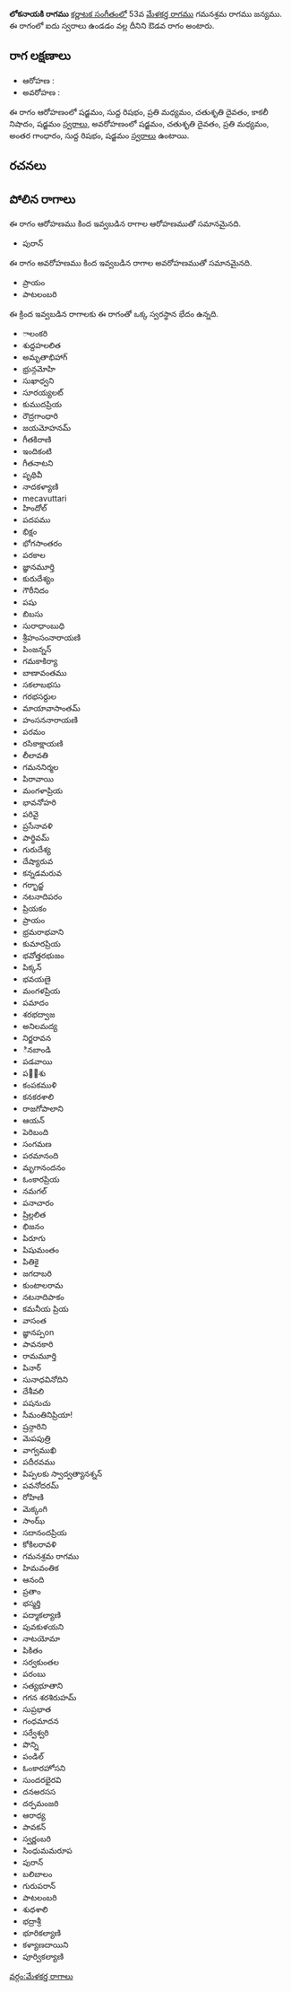 {{Infobox ragam
	| name          	= లోకనాయకి
	| synonym	    	= 
	| mela          	= 
	| chakra        	= 
	| janaka        	= 
	| type          	= ఔడవ
	| arohanam      	= {{svaraC|S|R1|M2|D2|N3|S'}} 
	| avarohanam    	= {{svaraC|S'|D2|M2|G3|R1|S}}
	| jeeva         	=
	| chhaya        	=
	| nyasa         	=
	| vishesha      	= 
	| equivalent  		= 
}}
{{కర్ణాటక సంగీత రాగాలు}}
'''లోకనాయకి రాగము''' [[కర్ణాటక సంగీతం]]లో 53వ [[మేళకర్త రాగము]] గమనశ్రమ రాగము జన్యము.  ఈ రాగంలో ఐదు స్వరాలు ఉండడం వల్ల దీనిని ఔడవ రాగం అంటారు.


==రాగ లక్షణాలు==


* ఆరోహణ : {{svaraC|S|R1|M2|D2|N3|S'}} 
* అవరోహణ : {{svaraC|S'|D2|M2|G3|R1|S}}

ఈ రాగం ఆరోహణంలో షడ్జమం, సుద్ద రిషభం, ప్రతి మధ్యమం, చతుశృతి దైవతం, కాకలీ నిషాదం, షడ్జమం [[స్వరాలు]], అవరోహణంలో షడ్జమం, చతుశృతి దైవతం, ప్రతి మధ్యమం, అంతర గాంధారం, సుద్ద రిషభం, షడ్జమం [[స్వరాలు]] ఉంటాయి.

==రచనలు==



==పోలిన రాగాలు==
ఈ రాగం ఆరోహణము కింద ఇవ్వబడిన రాగాల ఆరోహణముతో సమానమైనది.
* పురాన్

ఈ రాగం అవరోహణము కింద ఇవ్వబడిన రాగాల అవరోహణముతో సమానమైనది.
* ప్రాయం
* పాటలంబరి

ఈ క్రింద ఇవ్వబడిన రాగాలకు ఈ రాగంతో ఒక్క స్వరస్థాన భేదం ఉన్నది.
* ాలంకరి
* శుద్దహలలిత
* అమృతాభిహాగ్
* భ్రున్గమోహి
* సుఖాధ్వని
* సూరయ్యలట్
* కుముదప్రియ
* రౌద్రగాంధారి
* జయమోహనమ్
* గీతకిరాణి
* ఇందికంటి
* గీతనాటని
* పృథివీ
* నాదకళ్యాణి
* mecavuttari
* హిందోల్
* పదపము
* భిక్షం
* భోగసాంతరం
* పరకాల
* జ్ఞానమూర్తి
* కురుదేశ్యం
* గౌరీనిదం
* పషు
* బిబసు
* సురాధాంబుధి
* శ్రీహంసంనారాయణి
* పింజన్నన్
* గమకాకిర్యా
* బాణావంతము
* సకలాబభసు
* గరభసర్దుల
* మాయావాసాంతమ్
* హంసననారాయణి
* పరమం
* రసికాక్షాయణి
* లీలావతి
* గమననిర్మల
* పిరావాయి
* మంగళాప్రియ
* భావనోహరి
* పరివై
* ప్రసేనావళి
* పార్థివమ్
* గురుదేశ్య
* దేష్యారువ
* కన్నడమరువ
* గర్భాద్జ
* నటనాదిపరం
* ప్రియకం
* ప్రాయం
* భ్రమరాభవాని
* కుమారప్రియ
* భవోత్తరభుజం
* పిక్కన్
* భవయణై
* మంగళప్రియ
* పమాదం
* శరభద్వాజ
* అనిలమద్య
* నిర్జరావన
* ినబాండి
* పడవాయి
* పల఼శు
* కంపకముళి
* కనకరశాలి
* రాజగోపాలాని
* ఆయన్
* పెరిబంది
* సంగమణ
* పరమానంది
* మృగానందనం
* ఓంకారప్రియ
* నమగల్
* పనాచారం
* ష్రిల్లలిత
* భిజనం
* పిరూగు
* పిషుమంతం
* పితికై
* జగదాబరి
* కుంటాలరామ
* నటనాదిపాకం
* కమనీయ ప్రియ
* వాసంత
* జ్ఞానప్పon
* పావనకారి
* రామమూర్తి
* పినార్
* సునాధవినోదిని
* దేశీవలి
* పషనుచు
* సీమంతినిప్రియా!
* ష్రన్గారిని
* మెపపుత్రి
* వాగ్వముఖి
* పదీరవము
* పిప్పలకు స్వాద్వత్యానశ్నన్
* పవనోదరమ్
* రోహిణి
* మెక్కంగి
* సాంఝ్
* సదానందప్రియ
* కోకిలరావళి
* గమనశ్రమ రాగము
* హిమవంతిక
* ఆనంది
* ప్రతాం
* భస్మర్తి
* పద్మాకల్యాణి
* పువకుళయని
* నాటయోమా
* పికితం
* సర్వకుంతల
* పరంబు
* సత్యభూతాని
* గగన శరశిరుహమ్
* సుప్రభాత
* గంధమాదన
* సర్వేశ్వరి
* పొన్ని
* పండిల్
* ఓంకారహోసని
* సుందరభైరవి
* దనఅరసస
* దర్పమంజరి
* ఆరాధ్య
* పావకన్
* స్వర్ణంబరి
* సింధుమమరూప
* పురాన్
* బలిబాలం
* గురుపరాన్
* పాటలంబరి
* శుధశాలి
* భద్రాశ్రీ
* భూరికల్యాణి
* కళ్యాణదాయిని
* పూర్వికల్యాణి



[[వర్గం:మేళకర్త రాగాలు]]